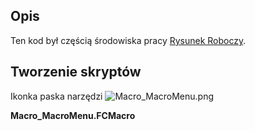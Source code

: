 <languages/>

{{Macro/pl
|Name=Macro MacroMenu
|Name/pl=Macro MacroMenu
|Icon=Macro_MacroMenu.png
|Description=Dodaje makrodefinicje znajdujące się w folderze makrodefinicji do menu FreeCAD.
|Author=Yorik
|Version=1.0
|Date=2014-08-07
|FCVersion=Wszystkie
|Download=[https://wiki.freecad.org/images/1/1e/Macro_MacroMenu.png Ikonka paska narzędzi]
}}

<span id="Description"></span>
==Opis==

Ten kod był częścią środowiska pracy [[Draft_Workbench/pl|Rysunek Roboczy]].

<span id="Script"></span>
==Tworzenie skryptów==

Ikonka paska narzędzi [[Image:Macro_MacroMenu.png]]

'''Macro_MacroMenu.FCMacro'''

{{MacroCode|code=

import os,FreeCAD,FreeCADGui
 
macrosList = []
macroPath = FreeCAD.ParamGet("User parameter:BaseApp/Preferences/Macro").GetString("MacroPath") 
 
class MacroCommand():
    "A template for macro commands"
    def __init__(self,macroname):
        self.macroname = macroname
 
    def GetResources(self):
        return {'Pixmap'  : 'Draft_Macro',
                'MenuText': self.macroname,
                'ToolTip': 'Executes the '+self.macroname+' macro'}
 
    def Activated(self):
        target = macroPath+os.sep+self.macroname+'.FCMacro'
        if os.path.exists(target): execfile(target)
            
if macroPath and os.path.isdir(macroPath):
    macros = []
    for f in os.listdir(macroPath):
        if ".FCMacro" in f:
            macros.append(f[:-8])
    for m in macros:
        cmd = 'Macro_'+m
        FreeCADGui.addCommand(cmd,MacroCommand(m))
        macrosList.append(cmd)

}}

{{clear}}